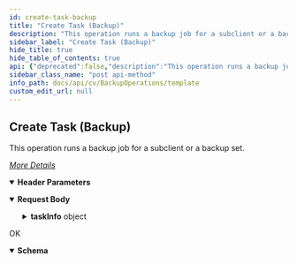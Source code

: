 ```yaml
---
id: create-task-backup
title: "Create Task (Backup)"
description: "This operation runs a backup job for a subclient or a backup set."
sidebar_label: "Create Task (Backup)"
hide_title: true
hide_table_of_contents: true
api: {"deprecated":false,"description":"This operation runs a backup job for a subclient or a backup set.\n\n[_More Details_](http://documentation.commvault.com/commvault/v11/article?p=features/rest_api/operations/post_create_task_backup.htm)\n","operationId":"Create Task (Backup)","parameters":[{"description":"","in":"header","name":"Authtoken","required":true,"schema":{"example":"{{TOKEN}}","type":"string"}}],"tags":["Backup Operations"],"responses":{"200":{"description":"OK","content":{"application/json":{"schema":{"type":"object","properties":{"taskId":{"type":"integer"},"jobIds":{"type":"array","items":{"type":"string"}}},"x-examples":{"Example 1":{"taskId":124,"jobIds":["301"]}}},"examples":{"POST Create Task (Backup) - This request starts an immediate backup job.":{"value":{"taskId":0,"jobIds":["string"]}}}}}}},"requestBody":{"content":{"application/json":{"schema":{"type":"object","properties":{"taskInfo":{"type":"object","properties":{"associations":{"type":"array","items":{"type":"object","properties":{"applicationId":{"type":"integer"},"clientName":{"type":"string"},"commCellId":{"type":"integer"},"backupsetName":{"type":"string"},"_type_":{"type":"integer"},"appName":{"type":"string"}}}},"task":{"type":"object","properties":{"sequenceNumber":{"type":"integer"},"initiatedFrom":{"type":"integer"},"taskType":{"type":"integer"},"policyType":{"type":"integer"},"taskId":{"type":"integer"},"taskFlags":{"type":"object","properties":{"disabled":{"type":"boolean"}}}}},"subTasks":{"type":"array","items":{"type":"object","properties":{"subTask":{"type":"object","properties":{"subTaskType":{"type":"integer"},"operationType":{"type":"integer"}}},"options":{"type":"object","properties":{"backupOpts":{"type":"object","properties":{"truncateLogsOnSource":{"type":"boolean"},"sybaseSkipFullafterLogBkp":{"type":"boolean"},"backupLevel":{"type":"integer"},"runIncrementalBackup":{"type":"boolean"},"isSpHasInLineCopy":{"type":"boolean"},"runSILOBackup":{"type":"boolean"},"doNotTruncateLog":{"type":"boolean"},"dataOpt":{"type":"object","properties":{"skipCatalogPhaseForSnapBackup":{"type":"boolean"},"followMountPoints":{"type":"boolean"},"enableIndexCheckPointing":{"type":"boolean"},"enforceTransactionLogUsage":{"type":"boolean"},"spaceReclamation":{"type":"boolean"},"skipConsistencyCheck":{"type":"boolean"},"createNewIndex":{"type":"boolean"},"verifySynthFull":{"type":"boolean"}}},"dataPathOpt":{"type":"object","properties":{"mediaAgent":{"type":"object","properties":{"mediaAgentId":{"type":"integer"}}},"library":{"type":"object","properties":{"libraryId":{"type":"integer"}}},"drivePool":{"type":"object","properties":{"drivePoolId":{"type":"integer"}}},"spareGroup":{"type":"object","properties":{"spareMediaGroupId":{"type":"integer"}}},"drive":{"type":"object","properties":{"driveId":{"type":"integer"}}}}},"mediaOpt":{"type":"object","properties":{"markMediaFullOnSuccess":{"type":"boolean"},"numberofDays":{"type":"integer"},"startNewMedia":{"type":"boolean"},"retentionJobType":{"type":"integer"},"allowOtherSchedulesToUseMediaSet":{"type":"boolean"},"reserveResourcesBeforeScan":{"type":"boolean"}}}}},"commonOpts":{"type":"object","properties":{"jobDescription":{"type":"string"},"jobRetryOpts":{"type":"object","properties":{"killRunningJobWhenTotalRunningTimeExpires":{"type":"boolean"},"numberOfRetries":{"type":"integer"},"enableNumberOfRetries":{"type":"boolean"},"runningTime":{"type":"object","properties":{"enableTotalRunningTime":{"type":"boolean"},"totalRunningTime":{"type":"integer"}}}}},"startUpOpts":{"type":"object","properties":{"startInSuspendedState":{"type":"boolean"},"useDefaultPriority":{"type":"boolean"},"priority":{"type":"integer"}}}}}}}}}}}}},"x-examples":{"Example 1":{"taskInfo":{"associations":[{"applicationId":33,"clientName":"{{clientName}}","commCellId":0,"backupsetName":"{{backupsetName}}","_type_":7,"appName":"File System"}],"task":{"sequenceNumber":10,"initiatedFrom":2,"taskType":1,"policyType":0,"taskId":0,"taskFlags":{"disabled":false}},"subTasks":[{"subTask":{"subTaskType":2,"operationType":2},"options":{"backupOpts":{"truncateLogsOnSource":false,"sybaseSkipFullafterLogBkp":false,"backupLevel":1,"runIncrementalBackup":true,"isSpHasInLineCopy":false,"runSILOBackup":false,"doNotTruncateLog":false,"dataOpt":{"skipCatalogPhaseForSnapBackup":false,"followMountPoints":true,"enableIndexCheckPointing":false,"enforceTransactionLogUsage":false,"spaceReclamation":false,"skipConsistencyCheck":false,"createNewIndex":false,"verifySynthFull":false},"dataPathOpt":{"mediaAgent":{"mediaAgentId":0},"library":{"libraryId":0},"drivePool":{"drivePoolId":0},"spareGroup":{"spareMediaGroupId":0},"drive":{"driveId":0}},"mediaOpt":{"markMediaFullOnSuccess":false,"numberofDays":30,"startNewMedia":true,"retentionJobType":2,"allowOtherSchedulesToUseMediaSet":true,"reserveResourcesBeforeScan":false}},"commonOpts":{"jobDescription":"","jobRetryOpts":{"killRunningJobWhenTotalRunningTimeExpires":false,"numberOfRetries":0,"enableNumberOfRetries":false,"runningTime":{"enableTotalRunningTime":false,"totalRunningTime":3600}},"startUpOpts":{"startInSuspendedState":false,"useDefaultPriority":true,"priority":166}}}}]}}}},"examples":{"POST Create Task (Backup) - This request starts an immediate backup job.":{"value":{"taskInfo":{"associations":[{"applicationId":33,"clientName":"{{clientName}}","commCellId":0,"backupsetName":"{{backupsetName}}","_type_":7,"appName":"File System"}],"task":{"sequenceNumber":10,"initiatedFrom":2,"taskType":1,"policyType":0,"taskId":0,"taskFlags":{"disabled":false}},"subTasks":[{"subTask":{"subTaskType":2,"operationType":2},"options":{"backupOpts":{"truncateLogsOnSource":false,"sybaseSkipFullafterLogBkp":false,"backupLevel":1,"runIncrementalBackup":true,"isSpHasInLineCopy":false,"runSILOBackup":false,"doNotTruncateLog":false,"dataOpt":{"skipCatalogPhaseForSnapBackup":false,"followMountPoints":true,"enableIndexCheckPointing":false,"enforceTransactionLogUsage":false,"spaceReclamation":false,"skipConsistencyCheck":false,"createNewIndex":false,"verifySynthFull":false},"dataPathOpt":{"mediaAgent":{"mediaAgentId":0},"library":{"libraryId":0},"drivePool":{"drivePoolId":0},"spareGroup":{"spareMediaGroupId":0},"drive":{"driveId":0}},"mediaOpt":{"markMediaFullOnSuccess":false,"numberofDays":30,"startNewMedia":true,"retentionJobType":2,"allowOtherSchedulesToUseMediaSet":true,"reserveResourcesBeforeScan":false}},"commonOpts":{"jobDescription":"","jobRetryOpts":{"killRunningJobWhenTotalRunningTimeExpires":false,"numberOfRetries":0,"enableNumberOfRetries":false,"runningTime":{"enableTotalRunningTime":false,"totalRunningTime":3600}},"startUpOpts":{"startInSuspendedState":false,"useDefaultPriority":true,"priority":166}}}}]}}},"Create Task (Backup) - This request starts an immediate backup job.":{"value":{"taskInfo":{"associations":[{"applicationId":33,"clientName":"{{clientName}}","commCellId":0,"backupsetName":"defaultBackupSet","_type_":7,"appName":"File System"}],"task":{"sequenceNumber":10,"initiatedFrom":2,"taskType":1,"policyType":0,"taskId":0,"taskFlags":{"disabled":false}},"subTasks":[{"subTask":{"subTaskType":2,"operationType":2},"options":{"backupOpts":{"truncateLogsOnSource":false,"sybaseSkipFullafterLogBkp":false,"backupLevel":1,"runIncrementalBackup":true,"isSpHasInLineCopy":false,"runSILOBackup":false,"doNotTruncateLog":false,"dataOpt":{"skipCatalogPhaseForSnapBackup":false,"followMountPoints":true,"enableIndexCheckPointing":false,"enforceTransactionLogUsage":false,"spaceReclamation":false,"skipConsistencyCheck":false,"createNewIndex":false,"verifySynthFull":false},"dataPathOpt":{"mediaAgent":{"mediaAgentId":0},"library":{"libraryId":0},"drivePool":{"drivePoolId":0},"spareGroup":{"spareMediaGroupId":0},"drive":{"driveId":0}},"mediaOpt":{"markMediaFullOnSuccess":false,"numberofDays":30,"startNewMedia":true,"retentionJobType":2,"allowOtherSchedulesToUseMediaSet":true,"reserveResourcesBeforeScan":false}},"commonOpts":{"jobDescription":"","jobRetryOpts":{"killRunningJobWhenTotalRunningTimeExpires":false,"numberOfRetries":0,"enableNumberOfRetries":false,"runningTime":{"enableTotalRunningTime":false,"totalRunningTime":3600}},"startUpOpts":{"startInSuspendedState":false,"useDefaultPriority":true,"priority":166}}}}]}}}}}}},"method":"post","path":"/CreateTask","servers":[{"url":"http://{hostname}/webconsole/api","variables":{"hostname":{"default":"localhost","description":"Webconsole"}}}],"jsonRequestBodyExample":{"taskInfo":{"associations":[{"applicationId":0,"clientName":"string","commCellId":0,"backupsetName":"string","_type_":0,"appName":"string"}],"task":{"sequenceNumber":0,"initiatedFrom":0,"taskType":0,"policyType":0,"taskId":0,"taskFlags":{"disabled":true}},"subTasks":[{"subTask":{"subTaskType":0,"operationType":0},"options":{"backupOpts":{"truncateLogsOnSource":true,"sybaseSkipFullafterLogBkp":true,"backupLevel":0,"runIncrementalBackup":true,"isSpHasInLineCopy":true,"runSILOBackup":true,"doNotTruncateLog":true,"dataOpt":{"skipCatalogPhaseForSnapBackup":true,"followMountPoints":true,"enableIndexCheckPointing":true,"enforceTransactionLogUsage":true,"spaceReclamation":true,"skipConsistencyCheck":true,"createNewIndex":true,"verifySynthFull":true},"dataPathOpt":{"mediaAgent":{"mediaAgentId":0},"library":{"libraryId":0},"drivePool":{"drivePoolId":0},"spareGroup":{"spareMediaGroupId":0},"drive":{"driveId":0}},"mediaOpt":{"markMediaFullOnSuccess":true,"numberofDays":0,"startNewMedia":true,"retentionJobType":0,"allowOtherSchedulesToUseMediaSet":true,"reserveResourcesBeforeScan":true}},"commonOpts":{"jobDescription":"string","jobRetryOpts":{"killRunningJobWhenTotalRunningTimeExpires":true,"numberOfRetries":0,"enableNumberOfRetries":true,"runningTime":{"enableTotalRunningTime":true,"totalRunningTime":0}},"startUpOpts":{"startInSuspendedState":true,"useDefaultPriority":true,"priority":0}}}}]}},"info":{"title":"Template","contact":{},"version":"1.0","description":"Template"},"postman":{"name":"Create Task (Backup)","description":{"content":"This operation runs a backup job for a subclient or a backup set.\n\n[_More Details_](http://documentation.commvault.com/commvault/v11/article?p=features/rest_api/operations/post_create_task_backup.htm)\n","type":"text/plain"},"url":{"path":["CreateTask"],"host":["{{baseUrl}}"],"query":[],"variable":[]},"header":[{"disabled":false,"description":{"content":"(Required) ","type":"text/plain"},"key":"Authtoken","value":""},{"key":"Content-Type","value":"application/json"},{"key":"Accept","value":"application/json"}],"method":"POST","body":{"mode":"raw","raw":"\"\"","options":{"raw":{"language":"json"}}}}}
sidebar_class_name: "post api-method"
info_path: docs/api/cv/BackupOperations/template
custom_edit_url: null
---
```



## Create Task (Backup)



This operation runs a backup job for a subclient or a backup set.

[_More Details_](http://documentation.commvault.com/commvault/v11/article?p=features/rest_api/operations/post_create_task_backup.htm)


<details style={{"marginBottom":"1rem"}} data-collapsed={false} open={true}><summary style={{}}><strong>Header Parameters</strong></summary><div><ul><ParamsItem className={"paramsItem"} param={{"description":"","in":"header","name":"Authtoken","required":true,"schema":{"example":"{{TOKEN}}","type":"string"}}}></ParamsItem></ul></div></details><MimeTabs><TabItem label={"application/json"} value={"application/json-schema"}><details style={{}} data-collapsed={false} open={true}><summary style={{"textAlign":"left"}}><strong>Request Body</strong></summary><div style={{"textAlign":"left","marginLeft":"1rem"}}></div><ul style={{"marginLeft":"1rem"}}><SchemaItem collapsible={true} className={"schemaItem"}><details style={{}}><summary style={{}}><strong>taskInfo</strong><span style={{"opacity":"0.6"}}> object</span></summary><div style={{"marginLeft":"1rem"}}><SchemaItem collapsible={true} className={"schemaItem"}><details style={{}}><summary style={{}}><strong>associations</strong><span style={{"opacity":"0.6"}}> object[]</span></summary><div style={{"marginLeft":"1rem"}}><SchemaItem collapsible={false} name={"applicationId"} required={false} deprecated={undefined} schemaDescription={undefined} schemaName={"integer"} qualifierMessage={undefined} defaultValue={undefined}></SchemaItem><SchemaItem collapsible={false} name={"clientName"} required={false} deprecated={undefined} schemaDescription={undefined} schemaName={"string"} qualifierMessage={undefined} defaultValue={undefined}></SchemaItem><SchemaItem collapsible={false} name={"commCellId"} required={false} deprecated={undefined} schemaDescription={undefined} schemaName={"integer"} qualifierMessage={undefined} defaultValue={undefined}></SchemaItem><SchemaItem collapsible={false} name={"backupsetName"} required={false} deprecated={undefined} schemaDescription={undefined} schemaName={"string"} qualifierMessage={undefined} defaultValue={undefined}></SchemaItem><SchemaItem collapsible={false} name={"_type_"} required={false} deprecated={undefined} schemaDescription={undefined} schemaName={"integer"} qualifierMessage={undefined} defaultValue={undefined}></SchemaItem><SchemaItem collapsible={false} name={"appName"} required={false} deprecated={undefined} schemaDescription={undefined} schemaName={"string"} qualifierMessage={undefined} defaultValue={undefined}></SchemaItem></div></details></SchemaItem><SchemaItem collapsible={true} className={"schemaItem"}><details style={{}}><summary style={{}}><strong>task</strong><span style={{"opacity":"0.6"}}> object</span></summary><div style={{"marginLeft":"1rem"}}><SchemaItem collapsible={false} name={"sequenceNumber"} required={false} deprecated={undefined} schemaDescription={undefined} schemaName={"integer"} qualifierMessage={undefined} defaultValue={undefined}></SchemaItem><SchemaItem collapsible={false} name={"initiatedFrom"} required={false} deprecated={undefined} schemaDescription={undefined} schemaName={"integer"} qualifierMessage={undefined} defaultValue={undefined}></SchemaItem><SchemaItem collapsible={false} name={"taskType"} required={false} deprecated={undefined} schemaDescription={undefined} schemaName={"integer"} qualifierMessage={undefined} defaultValue={undefined}></SchemaItem><SchemaItem collapsible={false} name={"policyType"} required={false} deprecated={undefined} schemaDescription={undefined} schemaName={"integer"} qualifierMessage={undefined} defaultValue={undefined}></SchemaItem><SchemaItem collapsible={false} name={"taskId"} required={false} deprecated={undefined} schemaDescription={undefined} schemaName={"integer"} qualifierMessage={undefined} defaultValue={undefined}></SchemaItem><SchemaItem collapsible={true} className={"schemaItem"}><details style={{}}><summary style={{}}><strong>taskFlags</strong><span style={{"opacity":"0.6"}}> object</span></summary><div style={{"marginLeft":"1rem"}}><SchemaItem collapsible={false} name={"disabled"} required={false} deprecated={undefined} schemaDescription={undefined} schemaName={"boolean"} qualifierMessage={undefined} defaultValue={undefined}></SchemaItem></div></details></SchemaItem></div></details></SchemaItem><SchemaItem collapsible={true} className={"schemaItem"}><details style={{}}><summary style={{}}><strong>subTasks</strong><span style={{"opacity":"0.6"}}> object[]</span></summary><div style={{"marginLeft":"1rem"}}><SchemaItem collapsible={true} className={"schemaItem"}><details style={{}}><summary style={{}}><strong>subTask</strong><span style={{"opacity":"0.6"}}> object</span></summary><div style={{"marginLeft":"1rem"}}><SchemaItem collapsible={false} name={"subTaskType"} required={false} deprecated={undefined} schemaDescription={undefined} schemaName={"integer"} qualifierMessage={undefined} defaultValue={undefined}></SchemaItem><SchemaItem collapsible={false} name={"operationType"} required={false} deprecated={undefined} schemaDescription={undefined} schemaName={"integer"} qualifierMessage={undefined} defaultValue={undefined}></SchemaItem></div></details></SchemaItem><SchemaItem collapsible={true} className={"schemaItem"}><details style={{}}><summary style={{}}><strong>options</strong><span style={{"opacity":"0.6"}}> object</span></summary><div style={{"marginLeft":"1rem"}}><SchemaItem collapsible={true} className={"schemaItem"}><details style={{}}><summary style={{}}><strong>backupOpts</strong><span style={{"opacity":"0.6"}}> object</span></summary><div style={{"marginLeft":"1rem"}}><SchemaItem collapsible={false} name={"truncateLogsOnSource"} required={false} deprecated={undefined} schemaDescription={undefined} schemaName={"boolean"} qualifierMessage={undefined} defaultValue={undefined}></SchemaItem><SchemaItem collapsible={false} name={"sybaseSkipFullafterLogBkp"} required={false} deprecated={undefined} schemaDescription={undefined} schemaName={"boolean"} qualifierMessage={undefined} defaultValue={undefined}></SchemaItem><SchemaItem collapsible={false} name={"backupLevel"} required={false} deprecated={undefined} schemaDescription={undefined} schemaName={"integer"} qualifierMessage={undefined} defaultValue={undefined}></SchemaItem><SchemaItem collapsible={false} name={"runIncrementalBackup"} required={false} deprecated={undefined} schemaDescription={undefined} schemaName={"boolean"} qualifierMessage={undefined} defaultValue={undefined}></SchemaItem><SchemaItem collapsible={false} name={"isSpHasInLineCopy"} required={false} deprecated={undefined} schemaDescription={undefined} schemaName={"boolean"} qualifierMessage={undefined} defaultValue={undefined}></SchemaItem><SchemaItem collapsible={false} name={"runSILOBackup"} required={false} deprecated={undefined} schemaDescription={undefined} schemaName={"boolean"} qualifierMessage={undefined} defaultValue={undefined}></SchemaItem><SchemaItem collapsible={false} name={"doNotTruncateLog"} required={false} deprecated={undefined} schemaDescription={undefined} schemaName={"boolean"} qualifierMessage={undefined} defaultValue={undefined}></SchemaItem><SchemaItem collapsible={true} className={"schemaItem"}><details style={{}}><summary style={{}}><strong>dataOpt</strong><span style={{"opacity":"0.6"}}> object</span></summary><div style={{"marginLeft":"1rem"}}><SchemaItem collapsible={false} name={"skipCatalogPhaseForSnapBackup"} required={false} deprecated={undefined} schemaDescription={undefined} schemaName={"boolean"} qualifierMessage={undefined} defaultValue={undefined}></SchemaItem><SchemaItem collapsible={false} name={"followMountPoints"} required={false} deprecated={undefined} schemaDescription={undefined} schemaName={"boolean"} qualifierMessage={undefined} defaultValue={undefined}></SchemaItem><SchemaItem collapsible={false} name={"enableIndexCheckPointing"} required={false} deprecated={undefined} schemaDescription={undefined} schemaName={"boolean"} qualifierMessage={undefined} defaultValue={undefined}></SchemaItem><SchemaItem collapsible={false} name={"enforceTransactionLogUsage"} required={false} deprecated={undefined} schemaDescription={undefined} schemaName={"boolean"} qualifierMessage={undefined} defaultValue={undefined}></SchemaItem><SchemaItem collapsible={false} name={"spaceReclamation"} required={false} deprecated={undefined} schemaDescription={undefined} schemaName={"boolean"} qualifierMessage={undefined} defaultValue={undefined}></SchemaItem><SchemaItem collapsible={false} name={"skipConsistencyCheck"} required={false} deprecated={undefined} schemaDescription={undefined} schemaName={"boolean"} qualifierMessage={undefined} defaultValue={undefined}></SchemaItem><SchemaItem collapsible={false} name={"createNewIndex"} required={false} deprecated={undefined} schemaDescription={undefined} schemaName={"boolean"} qualifierMessage={undefined} defaultValue={undefined}></SchemaItem><SchemaItem collapsible={false} name={"verifySynthFull"} required={false} deprecated={undefined} schemaDescription={undefined} schemaName={"boolean"} qualifierMessage={undefined} defaultValue={undefined}></SchemaItem></div></details></SchemaItem><SchemaItem collapsible={true} className={"schemaItem"}><details style={{}}><summary style={{}}><strong>dataPathOpt</strong><span style={{"opacity":"0.6"}}> object</span></summary><div style={{"marginLeft":"1rem"}}><SchemaItem collapsible={true} className={"schemaItem"}><details style={{}}><summary style={{}}><strong>mediaAgent</strong><span style={{"opacity":"0.6"}}> object</span></summary><div style={{"marginLeft":"1rem"}}><SchemaItem collapsible={false} name={"mediaAgentId"} required={false} deprecated={undefined} schemaDescription={undefined} schemaName={"integer"} qualifierMessage={undefined} defaultValue={undefined}></SchemaItem></div></details></SchemaItem><SchemaItem collapsible={true} className={"schemaItem"}><details style={{}}><summary style={{}}><strong>library</strong><span style={{"opacity":"0.6"}}> object</span></summary><div style={{"marginLeft":"1rem"}}><SchemaItem collapsible={false} name={"libraryId"} required={false} deprecated={undefined} schemaDescription={undefined} schemaName={"integer"} qualifierMessage={undefined} defaultValue={undefined}></SchemaItem></div></details></SchemaItem><SchemaItem collapsible={true} className={"schemaItem"}><details style={{}}><summary style={{}}><strong>drivePool</strong><span style={{"opacity":"0.6"}}> object</span></summary><div style={{"marginLeft":"1rem"}}><SchemaItem collapsible={false} name={"drivePoolId"} required={false} deprecated={undefined} schemaDescription={undefined} schemaName={"integer"} qualifierMessage={undefined} defaultValue={undefined}></SchemaItem></div></details></SchemaItem><SchemaItem collapsible={true} className={"schemaItem"}><details style={{}}><summary style={{}}><strong>spareGroup</strong><span style={{"opacity":"0.6"}}> object</span></summary><div style={{"marginLeft":"1rem"}}><SchemaItem collapsible={false} name={"spareMediaGroupId"} required={false} deprecated={undefined} schemaDescription={undefined} schemaName={"integer"} qualifierMessage={undefined} defaultValue={undefined}></SchemaItem></div></details></SchemaItem><SchemaItem collapsible={true} className={"schemaItem"}><details style={{}}><summary style={{}}><strong>drive</strong><span style={{"opacity":"0.6"}}> object</span></summary><div style={{"marginLeft":"1rem"}}><SchemaItem collapsible={false} name={"driveId"} required={false} deprecated={undefined} schemaDescription={undefined} schemaName={"integer"} qualifierMessage={undefined} defaultValue={undefined}></SchemaItem></div></details></SchemaItem></div></details></SchemaItem><SchemaItem collapsible={true} className={"schemaItem"}><details style={{}}><summary style={{}}><strong>mediaOpt</strong><span style={{"opacity":"0.6"}}> object</span></summary><div style={{"marginLeft":"1rem"}}><SchemaItem collapsible={false} name={"markMediaFullOnSuccess"} required={false} deprecated={undefined} schemaDescription={undefined} schemaName={"boolean"} qualifierMessage={undefined} defaultValue={undefined}></SchemaItem><SchemaItem collapsible={false} name={"numberofDays"} required={false} deprecated={undefined} schemaDescription={undefined} schemaName={"integer"} qualifierMessage={undefined} defaultValue={undefined}></SchemaItem><SchemaItem collapsible={false} name={"startNewMedia"} required={false} deprecated={undefined} schemaDescription={undefined} schemaName={"boolean"} qualifierMessage={undefined} defaultValue={undefined}></SchemaItem><SchemaItem collapsible={false} name={"retentionJobType"} required={false} deprecated={undefined} schemaDescription={undefined} schemaName={"integer"} qualifierMessage={undefined} defaultValue={undefined}></SchemaItem><SchemaItem collapsible={false} name={"allowOtherSchedulesToUseMediaSet"} required={false} deprecated={undefined} schemaDescription={undefined} schemaName={"boolean"} qualifierMessage={undefined} defaultValue={undefined}></SchemaItem><SchemaItem collapsible={false} name={"reserveResourcesBeforeScan"} required={false} deprecated={undefined} schemaDescription={undefined} schemaName={"boolean"} qualifierMessage={undefined} defaultValue={undefined}></SchemaItem></div></details></SchemaItem></div></details></SchemaItem><SchemaItem collapsible={true} className={"schemaItem"}><details style={{}}><summary style={{}}><strong>commonOpts</strong><span style={{"opacity":"0.6"}}> object</span></summary><div style={{"marginLeft":"1rem"}}><SchemaItem collapsible={false} name={"jobDescription"} required={false} deprecated={undefined} schemaDescription={undefined} schemaName={"string"} qualifierMessage={undefined} defaultValue={undefined}></SchemaItem><SchemaItem collapsible={true} className={"schemaItem"}><details style={{}}><summary style={{}}><strong>jobRetryOpts</strong><span style={{"opacity":"0.6"}}> object</span></summary><div style={{"marginLeft":"1rem"}}><SchemaItem collapsible={false} name={"killRunningJobWhenTotalRunningTimeExpires"} required={false} deprecated={undefined} schemaDescription={undefined} schemaName={"boolean"} qualifierMessage={undefined} defaultValue={undefined}></SchemaItem><SchemaItem collapsible={false} name={"numberOfRetries"} required={false} deprecated={undefined} schemaDescription={undefined} schemaName={"integer"} qualifierMessage={undefined} defaultValue={undefined}></SchemaItem><SchemaItem collapsible={false} name={"enableNumberOfRetries"} required={false} deprecated={undefined} schemaDescription={undefined} schemaName={"boolean"} qualifierMessage={undefined} defaultValue={undefined}></SchemaItem><SchemaItem collapsible={true} className={"schemaItem"}><details style={{}}><summary style={{}}><strong>runningTime</strong><span style={{"opacity":"0.6"}}> object</span></summary><div style={{"marginLeft":"1rem"}}><SchemaItem collapsible={false} name={"enableTotalRunningTime"} required={false} deprecated={undefined} schemaDescription={undefined} schemaName={"boolean"} qualifierMessage={undefined} defaultValue={undefined}></SchemaItem><SchemaItem collapsible={false} name={"totalRunningTime"} required={false} deprecated={undefined} schemaDescription={undefined} schemaName={"integer"} qualifierMessage={undefined} defaultValue={undefined}></SchemaItem></div></details></SchemaItem></div></details></SchemaItem><SchemaItem collapsible={true} className={"schemaItem"}><details style={{}}><summary style={{}}><strong>startUpOpts</strong><span style={{"opacity":"0.6"}}> object</span></summary><div style={{"marginLeft":"1rem"}}><SchemaItem collapsible={false} name={"startInSuspendedState"} required={false} deprecated={undefined} schemaDescription={undefined} schemaName={"boolean"} qualifierMessage={undefined} defaultValue={undefined}></SchemaItem><SchemaItem collapsible={false} name={"useDefaultPriority"} required={false} deprecated={undefined} schemaDescription={undefined} schemaName={"boolean"} qualifierMessage={undefined} defaultValue={undefined}></SchemaItem><SchemaItem collapsible={false} name={"priority"} required={false} deprecated={undefined} schemaDescription={undefined} schemaName={"integer"} qualifierMessage={undefined} defaultValue={undefined}></SchemaItem></div></details></SchemaItem></div></details></SchemaItem></div></details></SchemaItem></div></details></SchemaItem></div></details></SchemaItem></ul></details></TabItem></MimeTabs><div><ApiTabs><TabItem label={"200"} value={"200"}><div>

OK

</div><div><MimeTabs schemaType={"response"}><TabItem label={"application/json"} value={"application/json"}><SchemaTabs><TabItem label={"Schema"} value={"Schema"}><details style={{}} data-collapsed={false} open={true}><summary style={{"textAlign":"left"}}><strong>Schema</strong></summary><div style={{"textAlign":"left","marginLeft":"1rem"}}></div><ul style={{"marginLeft":"1rem"}}><SchemaItem collapsible={false} name={"taskId"} required={false} deprecated={undefined} schemaDescription={undefined} schemaName={"integer"} qualifierMessage={undefined} defaultValue={undefined}></SchemaItem><SchemaItem collapsible={false} name={"jobIds"} required={false} deprecated={undefined} schemaDescription={undefined} schemaName={"string[]"} qualifierMessage={undefined} defaultValue={undefined}></SchemaItem></ul></details></TabItem><TabItem label={"Example (from schema)"} value={"Example (from schema)"}><ResponseSamples responseExample={"{\n  \"taskId\": 0,\n  \"jobIds\": [\n    \"string\"\n  ]\n}"} language={"json"}></ResponseSamples></TabItem><TabItem label={" P O S T  Create  Task ( Backup) -  This request starts an immediate backup job."} value={" P O S T  Create  Task ( Backup) -  This request starts an immediate backup job."}><ResponseSamples responseExample={"{\n  \"taskId\": 0,\n  \"jobIds\": [\n    \"string\"\n  ]\n}"} language={"json"}></ResponseSamples></TabItem></SchemaTabs></TabItem></MimeTabs></div></TabItem></ApiTabs></div>
      